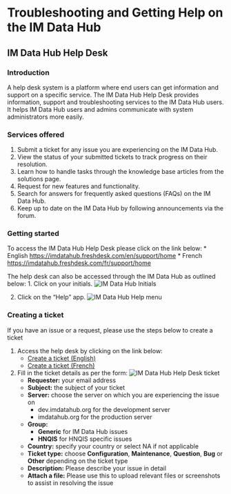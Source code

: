 # Troubleshooting and Getting Help on the IM Data Hub {#trouble}

## IM Data Hub Help Desk

### Introduction
A help desk system is a platform where end users can get information and support on a specific service. The IM Data Hub Help Desk provides information, support and troubleshooting services to the IM Data Hub users. It helps IM Data Hub users and admins communicate with system administrators more easily.

### Services offered
1.	Submit a ticket for any issue you are experiencing on the IM Data Hub.
2.	View the status of your submitted tickets to track progress on their resolution.  
3.	Learn how to handle tasks through the knowledge base articles from the solutions page.
4.	Request for new features and functionality.
5.	Search for answers for frequently asked questions (FAQs) on the IM Data Hub.
6.	Keep up to date on the IM Data Hub by following announcements via the forum.

### Getting started
To access the IM Data Hub Help Desk please click on the link below:
    * English [https://imdatahub.freshdesk.com/en/support/home](https://imdatahub.freshdesk.com/en/support/home)
    * French [https://imdatahub.freshdesk.com/fr/support/home](https://imdatahub.freshdesk.com/fr/support/home)

The help desk can also be accessed through the IM Data Hub as outlined below:
1. Click on your initials.
![IM Data Hub Initials](images/initials.png)

2. Click on the "Help" app.
![IM Data Hub Help menu](images/help-menu.png)

### Creating a ticket
If you have an issue or a request, please use the steps below to create a ticket

1. Access the help desk by clicking on the link below:
    * [Create a ticket (English)](https://imdatahub.freshdesk.com/en/support/tickets/new)
    * [Create a ticket (French)](https://imdatahub.freshdesk.com/fr/support/tickets/new)
2. Fill in the ticket details as per the form:
![IM Data Hub Help Desk ticket](images/ticket.png)
    * **Requester:** your email address
    * **Subject:** the subject of your ticket
    * **Server:** choose the server on which you are experiencing the issue on
        * dev.imdatahub.org for the development server
        * imdatahub.org for the production server
    * **Group:**
        * **Generic** for IM Data Hub issues
        * **HNQIS** for HNQIS specific issues
    * **Country:** specify your country or select NA if not applicable
    * **Ticket type:** choose **Configuration**, **Maintenance**, **Question**, **Bug** or **Other** depending on the ticket type
    * **Description:** Please describe your issue in detail
    * **Attach a file:** Please use this to upload relevant files or screenshots to assist in resolving the issue
